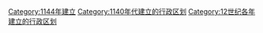 {{Cat topic in year| topic=建立的行政区划|year=1144}}
[[Category:1144年建立|Category:1144年建立]]
[[Category:1140年代建立的行政区划|Category:1140年代建立的行政区划]]
[[Category:12世纪各年建立的行政区划|Category:12世纪各年建立的行政区划]]